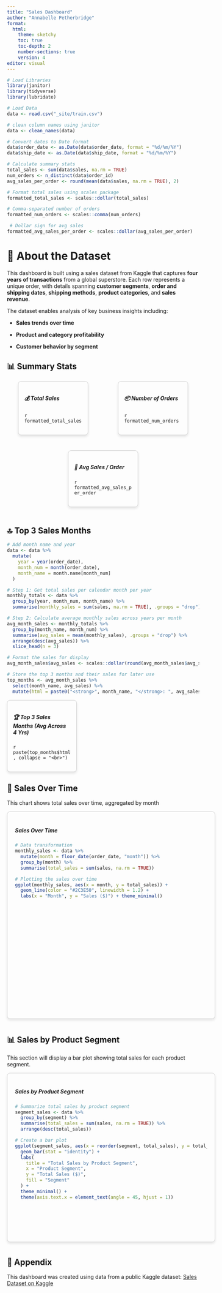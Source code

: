```yaml
---
title: "Sales Dashboard"
author: "Annabelle Petherbridge"
format:
  html:
    theme: sketchy
    toc: true
    toc-depth: 2
    number-sections: true
    version: 4
editor: visual
---
```


```r

# Load Libraries
library(janitor) 
library(tidyverse) 
library(lubridate)

# Load Data
data <- read.csv("_site/train.csv")

# clean column names using janitor
data <- clean_names(data)

# Convert dates to Date format
data$order_date <- as.Date(data$order_date, format = "%d/%m/%Y")
data$ship_date <- as.Date(data$ship_date, format = "%d/%m/%Y")

# Calculate summary stats
total_sales <- sum(data$sales, na.rm = TRUE)
num_orders <- n_distinct(data$order_id)
avg_sales_per_order <- round(mean(data$sales, na.rm = TRUE), 2)

# Format total sales using scales package
formatted_total_sales <- scales::dollar(total_sales)

# Comma-separated number of orders
formatted_num_orders <- scales::comma(num_orders)

 # Dollar sign for avg sales
formatted_avg_sales_per_order <- scales::dollar(avg_sales_per_order) 
```

<!-- CSS for card layout -->

```{=html}
<style>
  .card-container {
    display: flex;
    justify-content: space-around;
    gap: 20px;
    flex-wrap: wrap;
    width: 100%; /* Ensure the container takes up full width */
  }

  .card {
    border: 1px solid #ccc;
    padding: 15px;
    border-radius: 8px;
    width: 45%; /* Default width for cards */
    box-shadow: 0 4px 6px rgba(0, 0, 0, 0.1);
    margin-bottom: 20px;
  }

  /* Larger cards for specific sections like Sales Over Time and Top 3 Sales Months */
  .card.sales-time {
    width: 100% !important;  /* Ensure this card takes full width */
    min-height: 500px;  /* Increase height to accommodate the graph */
    padding: 20px;
    margin-bottom: 40px; /* Extra space for large cards */
  }

  .card.top-sales {
    width: 100% !important; /* Keep this card full width if needed */
    min-height: 400px;
    padding: 20px;
  }
  
  .card.product-segment {
  width: 100% !important;
  min-height: 400px;
  padding: 20px;
  margin-bottom: 40px;
}

  @media (min-width: 768px) {
    .card {
      width: 30%; /* 3 cards in a row for larger screens */
    }

    /* Keep the larger cards at 100% width for wide plots/tables */
    .card.sales-time {
      width: 100% !important;  /* Full width for Sales Over Time on larger screens */
    }

    .card.top-sales {
      width: 48%; /* Slightly larger for top-sales */
    }
  }

  @media (max-width: 600px) {
    .card {
      width: 100%; /* Stack vertically on mobile */
    }

    .card.sales-time {
      width: 100% !important;  /* Ensure full width on mobile */
      min-height: 300px;  /* Adjust for smaller screens */
    }
  }
</style>
```
# 🛒 About the Dataset

This dashboard is built using a sales dataset from Kaggle that captures **four years of transactions** from a global superstore. Each row represents a unique order, with details spanning **customer segments**, **order and shipping dates**, **shipping methods**, **product categories**, and **sales revenue**.

The dataset enables analysis of key business insights including:

-   **Sales trends over time**

-   **Product and category profitability**

-   **Customer behavior by segment**

## 📊 Summary Stats

::: card-container
::: card
<h5 class="card-title">

💰 Total Sales

</h5>

<p class="card-text">

`r formatted_total_sales`

</p>
:::

::: card
<h5 class="card-title">

📦 Number of Orders

</h5>

<p class="card-text">

`r formatted_num_orders`

</p>
:::

::: card
<h5 class="card-title">

🧮 Avg Sales / Order

</h5>

<p class="card-text">

`r formatted_avg_sales_per_order`

</p>
:::
:::

## 🔝 Top 3 Sales Months

```r

# Add month name and year
data <- data %>%
  mutate(
    year = year(order_date),
    month_num = month(order_date),
    month_name = month.name[month_num]
  )

# Step 1: Get total sales per calendar month per year
monthly_totals <- data %>%
  group_by(year, month_num, month_name) %>%
  summarise(monthly_sales = sum(sales, na.rm = TRUE), .groups = "drop")

# Step 2: Calculate average monthly sales across years per month
avg_month_sales <- monthly_totals %>%
  group_by(month_name, month_num) %>%
  summarise(avg_sales = mean(monthly_sales), .groups = "drop") %>%
  arrange(desc(avg_sales)) %>%
  slice_head(n = 3)

# Format the sales for display
avg_month_sales$avg_sales <- scales::dollar(round(avg_month_sales$avg_sales, 2))

# Store the top 3 months and their sales for later use
top_months <- avg_month_sales %>%
  select(month_name, avg_sales) %>%
  mutate(html = paste0("<strong>", month_name, "</strong>: ", avg_sales))
```

::: card
<h5 class="card-title">

🏆 Top 3 Sales Months (Avg Across 4 Yrs)

</h5>

<p class="card-text">

`r paste(top_months$html, collapse = "<br>")`

</p>
:::

## 📅 Sales Over Time

This chart shows total sales over time, aggregated by month

::: {.card .sales-time}
<h5 class="card-title">

Sales Over Time

</h5>

```r

# Data transformation
monthly_sales <- data %>% 
  mutate(month = floor_date(order_date, "month")) %>% 
  group_by(month) %>% 
  summarise(total_sales = sum(sales, na.rm = TRUE))

# Plotting the sales over time 
ggplot(monthly_sales, aes(x = month, y = total_sales)) + 
  geom_line(color = "#2C3E50", linewidth = 1.2) + 
  labs(x = "Month", y = "Sales ($)") + theme_minimal()
```
:::

## 📊 Sales by Product Segment

This section will display a bar plot showing total sales for each product segment.

<div class="card product-segment">

<h5 class="card-title"> Sales by Product Segment</h5>

```r

# Summarize total sales by product segment
segment_sales <- data %>%
  group_by(segment) %>%
  summarise(total_sales = sum(sales, na.rm = TRUE)) %>%
  arrange(desc(total_sales))

# Create a bar plot
ggplot(segment_sales, aes(x = reorder(segment, total_sales), y = total_sales, fill = segment)) +
  geom_bar(stat = "identity") +
  labs(
    title = "Total Sales by Product Segment",
    x = "Product Segment",
    y = "Total Sales ($)",
    fill = "Segment"
  ) +
  theme_minimal() +
  theme(axis.text.x = element_text(angle = 45, hjust = 1))

```

</div>

## 📎 Appendix

This dashboard was created using data from a public Kaggle dataset: [Sales Dataset on Kaggle](https://www.kaggle.com/)
